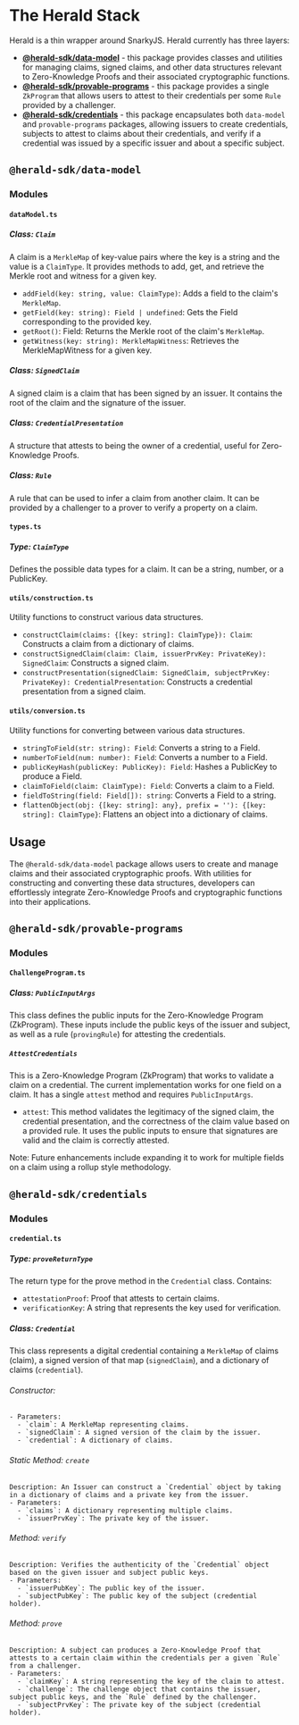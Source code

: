 
# The Herald Stack

Herald is a thin wrapper around SnarkyJS. Herald currently has three layers:
- [**@herald-sdk/data-model**](#herald-sdkdata-model) - this package provides classes and utilities for managing claims, signed claims, and other data structures relevant to Zero-Knowledge Proofs and their associated cryptographic functions.
- [**@herald-sdk/provable-programs**](#herald-sdkprovable-programs) - this package provides a single `ZkProgram` that allows users to attest to their credentials per some `Rule` provided by a challenger.
- [**@herald-sdk/credentials**](#herald-sdkcredentials) - this package encapsulates both `data-model` and `provable-programs` packages, allowing issuers to create credentials, subjects to attest to claims about their credentials, and verify if a credential was issued by a specific issuer and about a specific subject.

## `@herald-sdk/data-model`

### Modules

#### `dataModel.ts`

##### Class: `Claim`
A claim is a `MerkleMap` of key-value pairs where the key is a string and the value is a `ClaimType`. It provides methods to add, get, and retrieve the Merkle root and witness for a given key.

  - `addField(key: string, value: ClaimType)`: Adds a field to the claim's `MerkleMap`.
  - `getField(key: string): Field | undefined`: Gets the Field corresponding to the provided key.
  - `getRoot()`: Field: Returns the Merkle root of the claim's `MerkleMap`.
  - `getWitness(key: string): MerkleMapWitness`: Retrieves the MerkleMapWitness for a given key.


##### Class: `SignedClaim`
A signed claim is a claim that has been signed by an issuer. It contains the root of the claim and the signature of the issuer.

##### Class: `CredentialPresentation`
A structure that attests to being the owner of a credential, useful for Zero-Knowledge Proofs.

##### Class: `Rule`
A rule that can be used to infer a claim from another claim. It can be provided by a challenger to a prover to verify a property on a claim.

#### `types.ts`

##### Type: `ClaimType`
Defines the possible data types for a claim. It can be a string, number, or a PublicKey.

#### `utils/construction.ts`
Utility functions to construct various data structures.
  - `constructClaim(claims: {[key: string]: ClaimType}): Claim`: Constructs a claim from a dictionary of claims.
  - `constructSignedClaim(claim: Claim, issuerPrvKey: PrivateKey): SignedClaim`: Constructs a signed claim.
  - `constructPresentation(signedClaim: SignedClaim, subjectPrvKey: PrivateKey): CredentialPresentation`: Constructs a credential presentation from a signed claim.

#### `utils/conversion.ts`
Utility functions for converting between various data structures.
  - `stringToField(str: string): Field`: Converts a string to a Field.
  - `numberToField(num: number): Field`: Converts a number to a Field.
  - `publicKeyHash(publicKey: PublicKey): Field`: Hashes a PublicKey to produce a Field.
  - `claimToField(claim: ClaimType): Field`: Converts a claim to a Field.
  - `fieldToString(field: Field[]): string`: Converts a Field to a string.
  - `flattenObject(obj: {[key: string]: any}, prefix = ''): {[key: string]: ClaimType}`: Flattens an object into a dictionary of claims.

## Usage
The `@herald-sdk/data-model` package allows users to create and manage claims and their associated cryptographic proofs. With utilities for constructing and converting these data structures, developers can effortlessly integrate Zero-Knowledge Proofs and cryptographic functions into their applications.

## `@herald-sdk/provable-programs`

### Modules

#### `ChallengeProgram.ts`

##### Class: `PublicInputArgs`
This class defines the public inputs for the Zero-Knowledge Program (ZkProgram). These inputs include the public keys of the issuer and subject, as well as a rule (`provingRule`) for attesting the credentials.

##### `AttestCredentials`
This is a Zero-Knowledge Program (ZkProgram) that works to validate a claim on a credential. The current implementation works for one field on a claim. It has a single `attest` method and requires `PublicInputArgs`.

  - `attest`: This method validates the legitimacy of the signed claim, the credential presentation, and the correctness of the claim value based on a provided rule. It uses the public inputs to ensure that signatures are valid and the claim is correctly attested.

<Callout type="default" emoji="🧩">
Note: Future enhancements include expanding it to work for multiple fields on a claim using a rollup style methodology.
</Callout>

## `@herald-sdk/credentials`

### Modules

#### `credential.ts`

##### Type: `proveReturnType`
The return type for the prove method in the `Credential` class. Contains:
  - `attestationProof`: Proof that attests to certain claims.
  - `verificationKey`: A string that represents the key used for verification.

##### Class: `Credential`
This class represents a digital credential containing a `MerkleMap` of claims (claim), a signed version of that map (`signedClaim`), and a dictionary of claims (`credential`).

###### Constructor:
    - Parameters:
      - `claim`: A MerkleMap representing claims.
      - `signedClaim`: A signed version of the claim by the issuer.
      - `credential`: A dictionary of claims.


###### Static Method: `create`
    Description: An Issuer can construct a `Credential` object by taking in a dictionary of claims and a private key from the issuer.
    - Parameters:
      - `claims`: A dictionary representing multiple claims.
      - `issuerPrvKey`: The private key of the issuer.


###### Method: `verify`
    Description: Verifies the authenticity of the `Credential` object based on the given issuer and subject public keys.
    - Parameters:
      - `issuerPubKey`: The public key of the issuer.
      - `subjectPubKey`: The public key of the subject (credential holder).


###### Method: `prove`
    Description: A subject can produces a Zero-Knowledge Proof that attests to a certain claim within the credentials per a given `Rule` from a challenger.
    - Parameters:
      - `claimKey`: A string representing the key of the claim to attest.
      - `challenge`: The challenge object that contains the issuer, subject public keys, and the `Rule` defined by the challenger.
      - `subjectPrvKey`: The private key of the subject (credential holder).